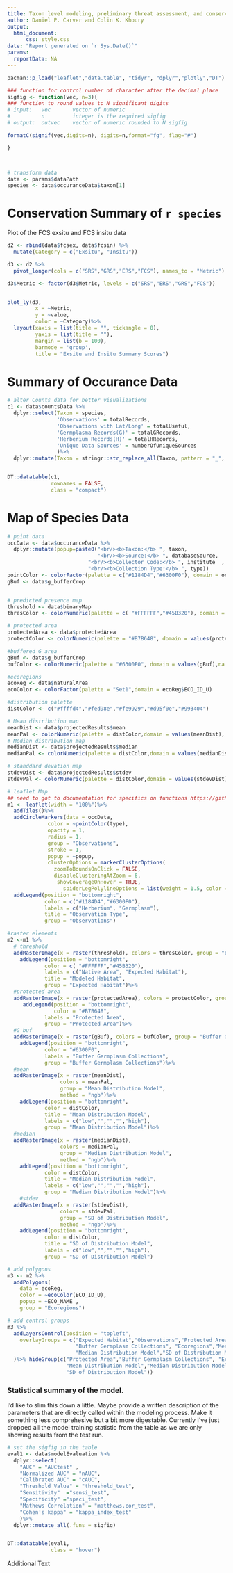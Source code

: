 ```yaml
---
title: Taxon level modeling, preliminary threat assessment, and conservation gap analysis summary
author: Daniel P. Carver and Colin K. Khoury 
output:
  html_document:
      css: style.css
date: "Report generated on `r Sys.Date()`"
params:
  reportData: NA
---
```



```r
pacman::p_load("leaflet","data.table", "tidyr", "dplyr","plotly","DT")

### function for control number of character after the decimal place 
sigfig <- function(vec, n=3){ 
### function to round values to N significant digits
# input:   vec       vector of numeric
#          n         integer is the required sigfig  
# output:  outvec    vector of numeric rounded to N sigfig

formatC(signif(vec,digits=n), digits=n,format="fg", flag="#") 

} 



# transform data
data <- params$dataPath
species <- data$occuranceData$taxon[1]
```

# Conservation Summary of `r species`

Plot of the FCS exsitu and FCS insitu data 

```r
d2 <- rbind(data$fcsex, data$fcsin) %>%
  mutate(Category = c("Exsitu", "Insitu"))

d3 <- d2 %>%
  pivot_longer(cols = c("SRS","GRS","ERS","FCS"), names_to = "Metric")

d3$Metric <- factor(d3$Metric, levels = c("SRS","ERS","GRS","FCS"))


plot_ly(d3,
         x = ~Metric,
         y = ~value,
         color = ~Category)%>%
  layout(xaxis = list(title = "", tickangle = 0),
         yaxis = list(title = ""),
         margin = list(b = 100),
         barmode = 'group',
         title = "Exsitu and Insitu Summary Scores")
```

# Summary of Occurance Data 
```r
# alter Counts data for better visualizations
c1 <- data$countsData %>%
  dplyr::select(Taxon = species,
                'Observations' = totalRecords,
                'Observations with Lat/Long' = totalUseful, 
                'Germplasma Records(G)' = totalGRecords,
                'Herberium Records(H)' = totalHRecords,
                'Unique Data Sources' = numberOfUniqueSources
                )%>%
  dplyr::mutate(Taxon = stringr::str_replace_all(Taxon, pattern = "_", replacement = " "))


DT::datatable(c1,
              rownames = FALSE,
              class = "compact")

```

# Map of Species Data 

```r

# point data
occData <- data$occuranceData %>%
  dplyr::mutate(popup=paste0("<br/><b>Taxon:</b> ", taxon,
                             "<br/><b>Source:</b> ", databaseSource,
                          "<br/><b>Collector Code:</b> ", institute  ,
                          "<br/><b>Collection Type:</b> ", type))
pointColor <- colorFactor(palette = c("#1184D4","#6300F0"), domain = occData$type)
gBuf <- data$g_bufferCrop


# predicted presence map
threshold <- data$binaryMap
thresColor <- colorNumeric(palette = c( "#FFFFFF","#45B320"), domain = values(threshold), na.color = "transparent")

# protected area
protectedArea <- data$protectedArea
protectColor <- colorNumeric(palette = "#B7B648", domain = values(protectedArea), na.color = "transparent")

#buffered G area
gBuf <- data$g_bufferCrop
bufColor <- colorNumeric(palette = "#6300F0", domain = values(gBuf),na.color = "transparent")

#ecoregions
ecoReg <- data$naturalArea
ecoColor <- colorFactor(palette = "Set1",domain = ecoReg$ECO_ID_U)

#distribution palette 
distColor <- c("#ffffd4","#fed98e","#fe9929","#d95f0e","#993404")

# Mean distribution map 
meanDist <- data$projectedResults$mean
meanPal <- colorNumeric(palette = distColor,domain = values(meanDist), na.color = "transparent")
# Median distribution map 
medianDist <- data$projectedResults$median
medianPal <- colorNumeric(palette = distColor,domain = values(medianDist), na.color = "transparent")

# standdard devation map 
stdevDist <- data$projectedResults$stdev
stdevPal <- colorNumeric(palette = distColor,domain = values(stdevDist), na.color = "transparent")
```

```r
# leaflet Map
## need to got to documentation for specifics on functions https://github.com/Leaflet/Leaflet.markercluster
m1 <- leaflet(width = "100%")%>%
  addTiles()%>%
  addCircleMarkers(data = occData,
             color = ~pointColor(type),
             opacity = 1,
             radius = 1,
             group = "Observations",
             stroke = 1,
             popup = ~popup,
             clusterOptions = markerClusterOptions(
               zoomToBoundsOnClick = FALSE,
               disableClusteringAtZoom = 6,
                showCoverageOnHover = TRUE,
                  spiderLegPolylineOptions = list(weight = 1.5, color = "#08FE62", opacity = 0.5)))%>%
  addLegend(position = "bottomright",
            color = c("#1184D4","#6300F0"),
            labels = c("Herberium", "Germplasm"),
            title = "Observation Type",
            group = "Observations")
```

```r
#raster elements
m2 <-m1 %>%
  # threshold 
  addRasterImage(x = raster(threshold), colors = thresColor, group = "Expected Habitat", method = "ngb")%>%
    addLegend(position = "bottomright",
            color = c( "#FFFFFF","#45B320"),
            labels = c("Native Area", "Expected Habitat"),
            title = "Modeled Habitat",
            group = "Expected Habitat")%>%
  #protected area
  addRasterImage(x = raster(protectedArea), colors = protectColor, group = "Protected Area", method = "ngb")%>%
     addLegend(position = "bottomright",
               color = "#B7B648",
            labels = "Protected Area",
            group = "Protected Area")%>%
  #G buf
  addRasterImage(x = raster(gBuf), colors = bufColor, group = "Buffer Germplasm Collections", method = "ngb")%>%
    addLegend(position = "bottomright",
            color = "#6300F0",
            labels = "Buffer Germplasm Collections",
            group = "Buffer Germplasm Collections")%>%
  #mean 
  addRasterImage(x = raster(meanDist), 
                 colors = meanPal,
                 group = "Mean Distribution Model",
                 method = "ngb")%>%
    addLegend(position = "bottomright",
            color = distColor,
            title = "Mean Distribution Model",
            labels = c("low","","","","high"),
            group = "Mean Distribution Model")%>%
  #median 
  addRasterImage(x = raster(medianDist), 
                 colors = medianPal,
                 group = "Median Distribution Model",
                 method = "ngb")%>%
    addLegend(position = "bottomright",
            color = distColor,
            title = "Median Distribution Model",
            labels = c("low","","","","high"),
            group = "Median Distribution Model")%>%
    #stdev 
  addRasterImage(x = raster(stdevDist), 
                 colors = stdevPal,
                 group = "SD of Distribution Model",
                 method = "ngb")%>%
    addLegend(position = "bottomright",
            color = distColor,
            title = "SD of Distribution Model",
            labels = c("low","","","","high"),
            group = "SD of Distribution Model")
```

```r
# add polygons
m3 <- m2 %>%
  addPolygons(
    data = ecoReg,
    color = ~ecoColor(ECO_ID_U),
    popup = ~ECO_NAME ,
    group = "Ecoregions")

# add control groups
m3 %>%
  addLayersControl(position = "topleft",
    overlayGroups = c("Expected Habitat","Observations","Protected Area",
                      "Buffer Germplasm Collections", "Ecoregions","Mean Distribution Model",
                      "Median Distribution Model","SD of Distribution Model")
  )%>% hideGroup(c("Protected Area","Buffer Germplasm Collections", "Ecoregions",
                   "Mean Distribution Model","Median Distribution Model",
                   "SD of Distribution Model"))


```

### Statistical summary of the model. 

I'd like to slim this down a little. Maybe provide a written description of the parameters that are directly called within the modeling process. Make it something less comprehesive but a bit more digestable. 
Currently I've just dropped all the model training statistic from the table as we are only showing results from the test run. 

```r
# set the sigfig in the table
eval1 <- data$modelEvaluation %>%
  dplyr::select(
    "AUC" = "AUCtest" ,
    "Normalized AUC" = "nAUC",
    "Calibrated AUC" = "cAUC",
    "Threshold Value" = "threshold_test",
    "Sensitivity"  ="sensi_test",
    "Specificity" ="speci_test", 
    "Mathews Correlation" = "matthews.cor_test",
    "Cohen's kappa" = "kappa_index_test" 
    )%>%
  dplyr::mutate_all(.funs = sigfig)


DT::datatable(eval1,
              class = "hover")
```

Additional Text



